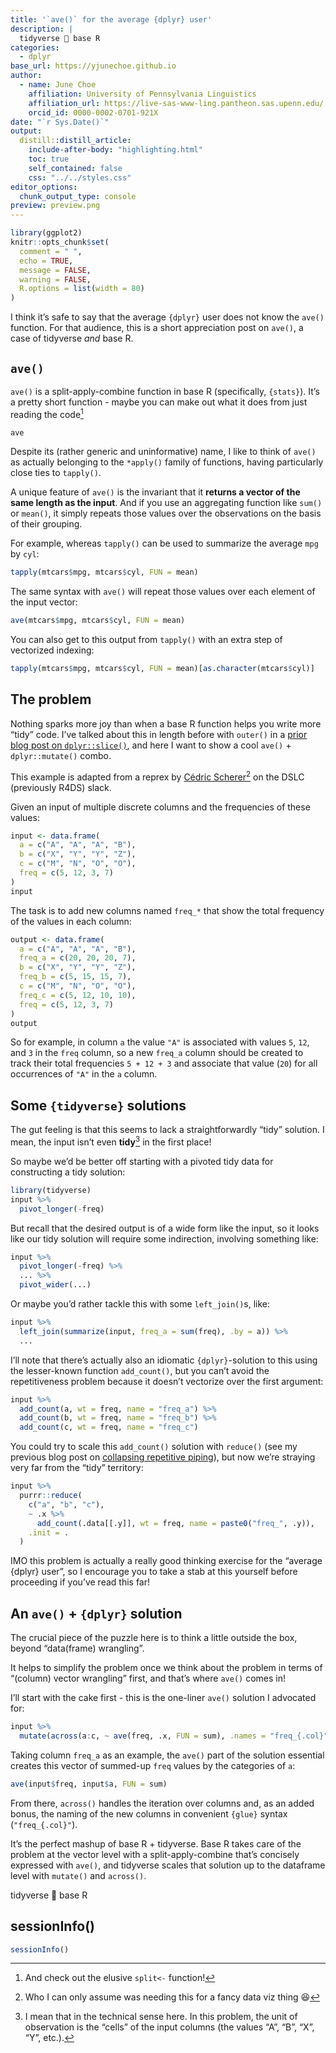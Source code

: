 ```yaml
---
title: '`ave()` for the average {dplyr} user'
description: |
  tidyverse 🤝 base R
categories:
  - dplyr
base_url: https://yjunechoe.github.io
author:
  - name: June Choe
    affiliation: University of Pennsylvania Linguistics
    affiliation_url: https://live-sas-www-ling.pantheon.sas.upenn.edu/
    orcid_id: 0000-0002-0701-921X
date: "`r Sys.Date()`"
output:
  distill::distill_article:
    include-after-body: "highlighting.html"
    toc: true
    self_contained: false
    css: "../../styles.css"
editor_options: 
  chunk_output_type: console
preview: preview.png
---
```


```r
library(ggplot2)
knitr::opts_chunk$set(
  comment = " ",
  echo = TRUE,
  message = FALSE,
  warning = FALSE,
  R.options = list(width = 80)
)
```

I think it's safe to say that the average `{dplyr}` user does not know the `ave()` function. For that audience, this is a short appreciation post on `ave()`, a case of tidyverse _and_ base R.

## `ave()`

`ave()` is a split-apply-combine function in base R (specifically, `{stats}`). It's a pretty short function - maybe you can make out what it does from just reading the code^[And check out the elusive `split<-` function!]

```r
ave
```


Despite its (rather generic and uninformative) name, I like to think of `ave()` as actually belonging to the `*apply()` family of functions, having particularly close ties to `tapply()`.

A unique feature of `ave()` is the invariant that it **returns a vector of the same length as the input**. And if you use an aggregating function like `sum()` or `mean()`, it simply repeats those values over the observations on the basis of their grouping.

For example, whereas `tapply()` can be used to summarize the average `mpg` by `cyl`:

```r
tapply(mtcars$mpg, mtcars$cyl, FUN = mean)
```

The same syntax with `ave()` will repeat those values over each element of the input vector:

```r
ave(mtcars$mpg, mtcars$cyl, FUN = mean)
```

You can also get to this output from `tapply()` with an extra step of vectorized indexing:

```r
tapply(mtcars$mpg, mtcars$cyl, FUN = mean)[as.character(mtcars$cyl)]
```

## The problem

Nothing sparks more joy than when a base R function helps you write more "tidy" code. I've talked about this in length before with `outer()` in a [prior blog post on `dplyr::slice()`](https://yjunechoe.github.io/posts/2023-06-11-row-relational-operations/), and here I want to show a cool `ave()` + `dplyr::mutate()` combo.

This example is adapted from a reprex by [Cédric Scherer](https://cedricscherer.netlify.app/)^[Who I can only assume was needing this for a fancy data viz thing 😆] on the DSLC (previously R4DS) slack.

Given an input of multiple discrete columns and the frequencies of these values:

```r
input <- data.frame(
  a = c("A", "A", "A", "B"), 
  b = c("X", "Y", "Y", "Z"), 
  c = c("M", "N", "O", "O"), 
  freq = c(5, 12, 3, 7)
)
input
```

The task is to add new columns named `freq_*` that show the total frequency of the values in each column:

```r
output <- data.frame(
  a = c("A", "A", "A", "B"), 
  freq_a = c(20, 20, 20, 7),
  b = c("X", "Y", "Y", "Z"),
  freq_b = c(5, 15, 15, 7), 
  c = c("M", "N", "O", "O"), 
  freq_c = c(5, 12, 10, 10), 
  freq = c(5, 12, 3, 7)
)
output
```

So for example, in column `a` the value `"A"` is associated with values `5`, `12`, and `3` in the `freq` column, so a new `freq_a` column should be created to track their total frequencies `5 + 12 + 3` and associate that value (`20`) for all occurrences of `"A"` in the `a` column.

## Some `{tidyverse}` solutions

The gut feeling is that this seems to lack a straightforwardly "tidy" solution. I mean, the input isn't even **tidy**^[I mean that in the technical sense here. In this problem, the unit of observation is the "cells" of the input columns (the values "A", "B", "X", "Y", etc.).] in the first place!

So maybe we'd be better off starting with a pivoted tidy data for constructing a tidy solution:

```r
library(tidyverse)
input %>% 
  pivot_longer(-freq)
```

But recall that the desired output is of a wide form like the input, so it looks like our tidy solution will require some indirection, involving something like:

```r
input %>% 
  pivot_longer(-freq) %>% 
  ... %>% 
  pivot_wider(...)
```

Or maybe you'd rather tackle this with some `left_join()`s, like:

```r
input %>% 
  left_join(summarize(input, freq_a = sum(freq), .by = a)) %>% 
  ...
```

I'll note that there's actually also an idiomatic `{dplyr}`-solution to this using the lesser-known function `add_count()`, but you can't avoid the repetitiveness problem because it doesn't vectorize over the first argument:

```r
input %>% 
  add_count(a, wt = freq, name = "freq_a") %>% 
  add_count(b, wt = freq, name = "freq_b") %>% 
  add_count(c, wt = freq, name = "freq_c")
```

You could try to scale this `add_count()` solution with `reduce()` (see my previous blog post on [collapsing repetitive piping](https://yjunechoe.github.io/posts/2020-12-13-collapse-repetitive-piping-with-reduce/)), but now we're straying very far from the "tidy" territory:

```r
input %>% 
  purrr::reduce(
    c("a", "b", "c"),
    ~ .x %>% 
      add_count(.data[[.y]], wt = freq, name = paste0("freq_", .y)),
    .init = .
  )
```

IMO this problem is actually a really good thinking exercise for the "average {dplyr} user", so I encourage you to take a stab at this yourself before proceeding if you've read this far!

## An `ave()` + `{dplyr}` solution

The crucial piece of the puzzle here is to think a little outside the box, beyond "data(frame) wrangling".

It helps to simplify the problem once we think about the problem in terms of "(column) vector wrangling" first, and that's where `ave()` comes in!

I'll start with the cake first - this is the one-liner `ave()` solution I advocated for:

```r
input %>% 
  mutate(across(a:c, ~ ave(freq, .x, FUN = sum), .names = "freq_{.col}"))
```

Taking column `freq_a` as an example, the `ave()` part of the solution essential creates this vector of summed-up `freq` values by the categories of `a`:

```r
ave(input$freq, input$a, FUN = sum)
```

From there, `across()` handles the iteration over columns and, as an added bonus, the naming of the new columns in convenient `{glue}` syntax (`"freq_{.col}"`).

It's the perfect mashup of base R + tidyverse. Base R takes care of the problem at the vector level with a split-apply-combine that's concisely expressed with `ave()`, and tidyverse scales that solution up to the dataframe level with `mutate()` and `across()`.

tidyverse 🤝 base R

## sessionInfo()

```r
sessionInfo()
```

